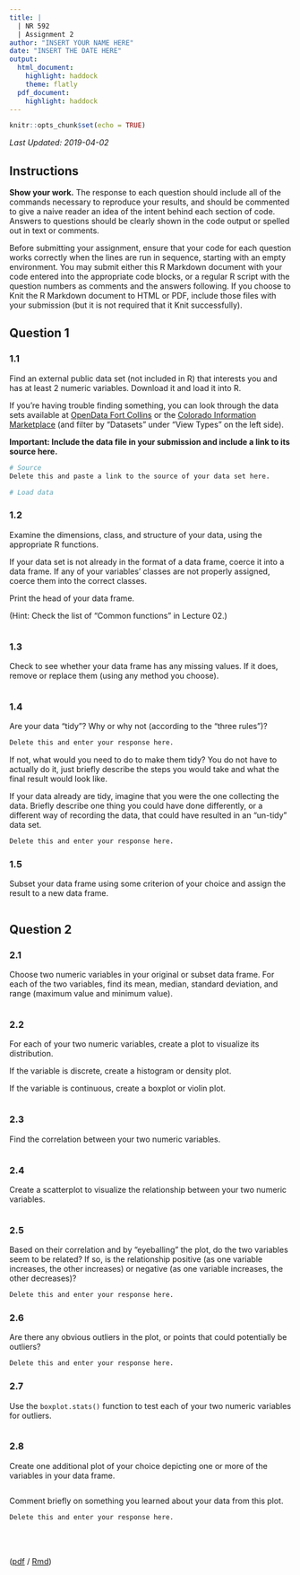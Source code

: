 ```yaml
---
title: |
  | NR 592
  | Assignment 2
author: "INSERT YOUR NAME HERE"
date: "INSERT THE DATE HERE"
output:
  html_document:
    highlight: haddock
    theme: flatly
  pdf_document:
    highlight: haddock
---
```


```r
knitr::opts_chunk$set(echo = TRUE)
```

_Last Updated: 2019-04-02_

## Instructions

**Show your work.** The response to each question should include all of the commands necessary to reproduce your results, and should be commented to give a naive reader an idea of the intent behind each section of code. Answers to questions should be clearly shown in the code output or spelled out in text or comments.

Before submitting your assignment, ensure that your code for each question works correctly when the lines are run in sequence, starting with an empty environment. You may submit either this R Markdown document with your code entered into the appropriate code blocks, or a regular R script with the question numbers as comments and the answers following. If you choose to Knit the R Markdown document to HTML or PDF, include those files with your submission (but it is not required that it Knit successfully).


## Question 1

### 1.1

Find an external public data set (not included in R) that interests you and has at least 2 numeric variables. Download it and load it into R.

If you're having trouble finding something, you can look through the data sets available at [OpenData Fort Collins](https://opendata.fcgov.com/) or the [Colorado Information Marketplace](https://data.colorado.gov/) (and filter by "Datasets" under "View Types" on the left side).

**Important: Include the data file in your submission and include a link to its source here.**

```r
# Source
Delete this and paste a link to the source of your data set here.
```

```r
# Load data
```

### 1.2

Examine the dimensions, class, and structure of your data, using the appropriate R functions.

If your data set is not already in the format of a data frame, coerce it into a data frame. If any of your variables' classes are not properly assigned, coerce them into the correct classes.

Print the head of your data frame.

(Hint: Check the list of "Common functions" in Lecture 02.)

```r

```

### 1.3

Check to see whether your data frame has any missing values. If it does, remove or replace them (using any method you choose).

```r

```

### 1.4

Are your data "tidy"? Why or why not (according to the "three rules")?

```r
Delete this and enter your response here.
```

If not, what would you need to do to make them tidy? You do not have to actually do it, just briefly describe the steps you would take and what the final result would look like.

If your data already are tidy, imagine that you were the one collecting the data. Briefly describe one thing you could have done differently, or a different way of recording the data, that could have resulted in an "un-tidy" data set.

```r
Delete this and enter your response here.
```

### 1.5

Subset your data frame using some criterion of your choice and assign the result to a new data frame.

```r

```


## Question 2

### 2.1

Choose two numeric variables in your original or subset data frame. For each of the two variables, find its mean, median, standard deviation, and range (maximum value and minimum value).

```r

```

### 2.2

For each of your two numeric variables, create a plot to visualize its distribution.

If the variable is discrete, create a histogram or density plot.

If the variable is continuous, create a boxplot or violin plot.

```r

```

### 2.3

Find the correlation between your two numeric variables.

```r

```

### 2.4

Create a scatterplot to visualize the relationship between your two numeric variables.

```r

```

### 2.5

Based on their correlation and by "eyeballing" the plot, do the two variables seem to be related? If so, is the relationship positive (as one variable increases, the other increases) or negative (as one variable increases, the other decreases)?

```r
Delete this and enter your response here.
```

### 2.6

Are there any obvious outliers in the plot, or points that could potentially be outliers?

```r
Delete this and enter your response here.
```

### 2.7

Use the `boxplot.stats()` function to test each of your two numeric variables for outliers.

```r

```

### 2.8

Create one additional plot of your choice depicting one or more of the variables in your data frame.

```r

```

Comment briefly on something you learned about your data from this plot.

```r
Delete this and enter your response here.
```


<br><br>


([pdf](./assignment2.pdf) / [Rmd](./assignment2.Rmd))

<div class="tocify-extend-page" data-unique="tocify-extend-page" style="height: 0;"></div>